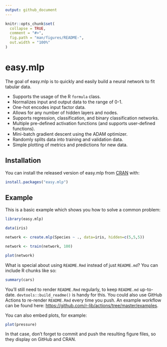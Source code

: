 ```yaml
---
output: github_document
---
```


<!-- README.md is generated from README.Rmd. Please edit that file -->

```r
knitr::opts_chunk$set(
  collapse = TRUE,
  comment = "#>",
  fig.path = "man/figures/README-",
  out.width = "100%"
)
```

# easy.mlp

<!-- badges: start -->
<!-- badges: end -->

The goal of easy.mlp is to quickly and easily build a neural network to fit tabular data.

* Supports the usage of the R `formula` class.
* Normalizes input and output data to the range of 0-1.
* One-hot encodes input factor data.
* Allows for any number of hidden layers and nodes.
* Supports regression, classification, and binary classification networks.
* Multiple pre-defined activation functions (and supports user-defined functions).
* Mini-batch gradient descent using the ADAM optimizer.
* Randomly splits data into training and validation data.
* Simple plotting of metrics and predictions for new data.

## Installation

You can install the released version of easy.mlp from [CRAN](https://CRAN.R-project.org) with:

``` r
install.packages("easy.mlp")
```

## Example

This is a basic example which shows you how to solve a common problem:

```r
library(easy.mlp)

data(iris)

network <- create.mlp(Species ~ ., data=iris, hidden=c(5,5,5))

network <- train(network, 100)

plot(network)

```

What is special about using `README.Rmd` instead of just `README.md`? You can include R chunks like so:

```r
summary(cars)
```

You'll still need to render `README.Rmd` regularly, to keep `README.md` up-to-date. `devtools::build_readme()` is handy for this. You could also use GitHub Actions to re-render `README.Rmd` every time you push. An example workflow can be found here: <https://github.com/r-lib/actions/tree/master/examples>.

You can also embed plots, for example:

```r
plot(pressure)
```

In that case, don't forget to commit and push the resulting figure files, so they display on GitHub and CRAN.
